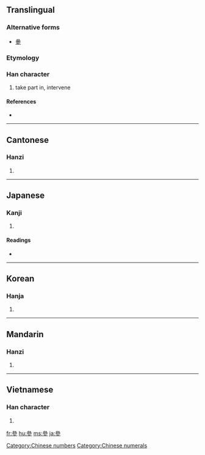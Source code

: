 {{also|参}}
==Translingual==

===Alternative forms===
*[[曑]]

===Etymology===
{{Han compound|晶|㐱|c1=s|c2=p|ls=psc}}

===Han character===
{{Han char|rn=28|rad=厶|as=09|sn=11|four=2320<sub>2</sub>|canj=戈戈戈竹 (IIIH)}}

# take part in, intervene

====References====
* {{Han ref|kx=0164.280|dkj=03098|dj=0372.280|hdz=10387.230|uh=53C3|ud=21443|bh=B0D1|bd=45265}}

[[Category:Chinese numbers]]
[[Category:Chinese numerals]]
----

==Cantonese==

===Hanzi===
{{yue-hanzi|jyut=|y=chaam1|sim=参}}

# {{defn|Cantonese|sort=厶09}}

----

==Japanese==

===Kanji===
{{ja-kanji|grade=|rs=厶09}}

# {{defn|Japanese}}

====Readings====
* {{ja-readings|on=[[さん]] (san)|kun=[[まいる]] (mairu)}}

----

==Korean==

===Hanja===
{{ko-hanja|hangeul=[[참]], [[삼]]|rv=cham, sam|mr=ch'am, sam}}

# {{defn|Korean|sort=厶09}}

----

==Mandarin==

===Hanzi===
{{cmn-hanzi|sim=参|pin=[[cān]] ([[can1]]), [[cēn]] ([[cen1]]), [[dēn]] ([[den1]]), [[sān]] ([[san1]]), [[sǎn]] ([[san3]]), [[shēn]] ([[shen1]])|wg=ts'an<sup>1</sup>, ts'en<sup>1</sup>, *<sup>1</sup>, san<sup>1</sup>, <sup>3</sup>, shen<sup>1</sup>}}
# {{defn|Mandarin|sort=厶09}}
----
==Vietnamese==

===Han character===
{{vi-hantu|[[tham]], [[sâm]]|rs=厶09}}

# {{defn|Vietnamese|sort=厶09}}

[[fr:參]]
[[hu:參]]
[[ms:參]]
[[ja:參]]